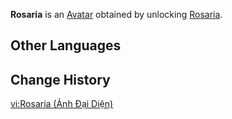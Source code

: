 {{About|the Avatar|the playable character|Rosaria}}
{{Avatar Infobox
|title    = Rosaria
|id       = 3000
|image    = Rosaria Avatar.png
|type     = Character
|features = Rosaria
|obtain   = Unlock [[Rosaria]]
}}
'''Rosaria''' is an [[Avatar]] obtained by unlocking [[Rosaria]].

==Other Languages==
{{Other Languages|Rosaria}}

==Change History==
{{Change History|1.4}}

[[vi:Rosaria (Ảnh Đại Diện)]]